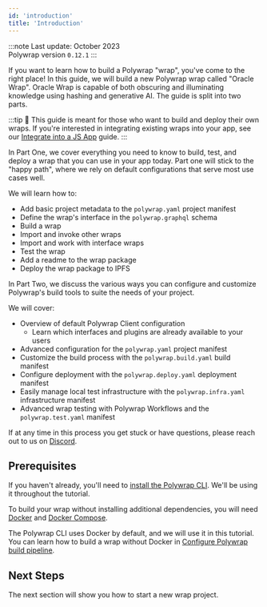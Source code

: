 ```yaml
---
id: 'introduction'
title: 'Introduction'
---
```


:::note
Last update: October 2023<br/>
Polywrap version `0.12.1`
:::

If you want to learn how to build a Polywrap "wrap", you've come to the right place! In this guide, we will build a new Polywrap wrap called "Oracle Wrap". Oracle Wrap is capable of both obscuring and illuminating knowledge using hashing and generative AI. The guide is split into two parts.

:::tip
👋 This guide is meant for those who want to build and deploy their own wraps. If you're interested in integrating existing wraps into your app, see our [Integrate into a JS App](/tutorials/use-wraps/install-client) guide.
:::

In Part One, we cover everything you need to know to build, test, and deploy a wrap that you can use in your app today. Part one will stick to the "happy path", where we rely on default configurations that serve most use cases well.

We will learn how to:
- Add basic project metadata to the `polywrap.yaml` project manifest
- Define the wrap's interface in the `polywrap.graphql` schema
- Build a wrap
- Import and invoke other wraps
- Import and work with interface wraps
- Test the wrap
- Add a readme to the wrap package
- Deploy the wrap package to IPFS

In Part Two, we discuss the various ways you can configure and customize Polywrap's build tools to suite the needs of your project. 

We will cover:
- Overview of default Polywrap Client configuration
  - Learn which interfaces and plugins are already available to your users
- Advanced configuration for the `polywrap.yaml` project manifest
- Customize the build process with the `polywrap.build.yaml` build manifest
- Configure deployment with the `polywrap.deploy.yaml` deployment manifest
- Easily manage local test infrastructure with the `polywrap.infra.yaml` infrastructure manifest
- Advanced wrap testing with Polywrap Workflows and the `polywrap.test.yaml` manifest

If at any time in this process you get stuck or have questions, please reach out to us on [Discord](https://discord.com/invite/Z5m88a5qWu).

## **Prerequisites**

If you haven't already, you'll need to [install the Polywrap CLI](/cli#installation). We'll be using it throughout the tutorial.

To build your wrap without installing additional dependencies, you will need [Docker](https://docs.docker.com/get-docker/) and [Docker Compose](https://docs.docker.com/compose/install/).

The Polywrap CLI uses Docker by default, and we will use it in this tutorial. You can learn how to build a wrap without Docker in [Configure Polywrap build pipeline](../build-and-deploy-wraps/build-pipeline).

## **Next Steps**

The next section will show you how to start a new wrap project.

<NavButton to="./part-one/project-setup" text="Project Setup" />